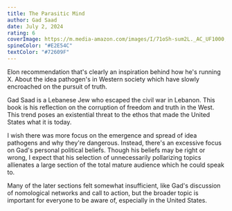 ```yaml
---
title: The Parasitic Mind
author: Gad Saad
date: July 2, 2024
rating: 6
coverImage: https://m.media-amazon.com/images/I/71oSh-sum2L._AC_UF1000,1000_QL80_.jpg
spineColor: "#E2E54C"
textColor: "#72609F"
---
```


Elon recommendation that's clearly an inspiration behind how he's running X.
About the idea pathogen's in Western society which have slowly encroached on the pursuit of truth.

Gad Saad is a Lebanese Jew who escaped the civil war in Lebanon. This book is his reflection on the corruption of freedom and truth in the West. This trend poses an existential threat to the ethos that made the United States what it is today.

I wish there was more focus on the emergence and spread of idea pathogens and why they're dangerous. Instead, there's an excessive focus on Gad's personal political beliefs. Though his beliefs may be right or wrong, I expect that his selection of unnecessarily pollarizing topics allienates a large section of the total mature audience which he could speak to.

Many of the later sections felt somewhat insufficient, like Gad's discussion of nomological networks and call to action, but the broader topic is important for everyone to be aware of, especially in the United States.
